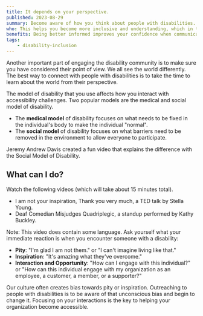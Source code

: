 ```yaml
---
title: It depends on your perspective.
published: 2023-08-29
summary: Become aware of how you think about people with disabilities. Follow disability advocates to learn and reflect on how your perception and their perception varies.
who: This helps you become more inclusive and understanding, which in turn helps you better connect with and support people with disabilities.
benefits: Being better informed improves your confidence when communicating with the disability community.
tags:
    - disability-inclusion
---
```



Another important part of engaging the disability community is to make sure you have considered their point of view. We all see the world differently. The best way to connect with people with disabilities is to take the time to learn about the world from their perspective.

The model of disability that you use affects how you interact with accessibility challenges. Two popular models are the medical and social model of disability. 
- The __medical model__ of disability focuses on what needs to be fixed in the individual's body to make the individual "normal". 
- The __social model__ of disability focuses on what barriers need to be removed in the environment to allow everyone to participate.

Jeremy Andrew Davis created a fun video that explains the difference with the <ExternalLink inline href="https://www.tiktok.com/@jeremyandrewdavis/video/7136580667789364522?is_copy_url=1&is_from_webapp=v1&refer=creator_embed&referer_url=https%3A%2F%2Fwww-jeremyandrewdavis-com.filesusr.com%2Fhtml%2F4998f2_b1f5c2c31f662228a26dd323c4badcb1.html">Social Model of Disability</ExternalLink>. 

## What can I do?

Watch the following videos (which will take about 15 minutes total).
- <ExternalLink inline href="https://www.ted.com/talks/stella_young_i_m_not_your_inspiration_thank_you_very_much/transcript?language=en">I am not your inspiration, Thank you very much</ExternalLink>, a TED talk by Stella Young.
- <ExternalLink inline href="https://www.facebook.com/watch/?v=2503107733107713">Deaf Comedian Misjudges Quadriplegic</ExternalLink>, a standup performed by <ExternalLink inline href="https://www.kathybuckley.com/">Kathy Buckley</ExternalLink>.

Note: This video does contain some language.
Ask yourself what your immediate reaction is when you encounter someone with a disability:
- __Pity__: "I'm glad I am not them." or "I can't imagine living like that."
- __Inspiration__: "It's amazing what they've overcome."
- __Interaction and Opportunity__: "How can I engage with this individual?" or "How can this individual engage with my organization as an employee, a customer, a member, or a supporter?"

Our culture often creates bias towards pity or inspiration. Outreaching to people with disabilities is to be aware of that unconscious bias and begin to change it. Focusing on your interactions is the key to helping your organization become accessible.
